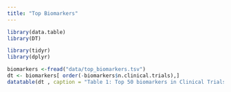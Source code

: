 ```yaml
---
title: "Top Biomarkers"
---
```



```r
library(data.table)
library(DT)

library(tidyr)
library(dplyr)

biomarkers <-fread("data/top_biomarkers.tsv")
dt <- biomarkers[ order(-biomarkers$n.clinical.trials),] 
datatable(dt , caption = "Table 1: Top 50 biomarkers in Clinical Trials" ,  filter = 'top', options = list(pageLength = 10, scrollX = TRUE,   autoWidth = F), rownames = F)

```
